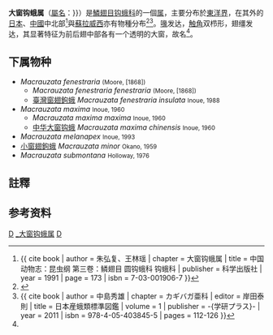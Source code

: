 {{noteTA
|1=zh-cn:大窗钩蛾;zh-tw:窗翅鉤蛾
|2=zh-cn:豆斑钩蛾;zh-tw:明鉤蛾
}}
{{Automatic Taxobox
| taxon = Macrauzata
| authority = [[Arthur_Gardiner_Butler|Butler]], 1889
| image = [[File:Macrauzata_minor_(25647056206).jpg|260px]]
| image_caption = [[小窗翅鉤蛾|小窗翅鉤蛾]] ''Macrauzata minor''
| type_species = ''Comibaena fenestraria''
| type_species_authority = {{le|弗雷德里克·摩爾|Frederic Moore|Moore}}, [1868]（基本異名）
}}
'''大窗钩蛾属'''（[[学名|屬名]]：{{snamei|Macrauzata}}{{NoteTag|1=由[[豆斑钩蛾属|豆斑钩蛾属]]的屬名 ''Auzata'' 加上前綴詞 ''[[wiktionary:macr-|macr-]]''（長的）而來，係指其翅脈的生長模式<ref>{{cite book | last = Butler | first = A. G. | title = ''Illustrations of typical specimens of Lepidoptera Heterocera in the collection of the British Museum'' | volume = 7 | year = 1889 | url = https://www.biodiversitylibrary.org/item/75387#page/53/mode/1up | access-date = 2021-11-12 | archive-date = 2021-11-12 | archive-url = https://web.archive.org/web/20211112134658/https://www.biodiversitylibrary.org/item/75387#page/53/mode/1up }}</ref>。}}}}）是[[鱗翅目|鱗翅目]][[钩蛾科|钩蛾科]]的一個[[属_(生物)|属]]，主要分布於[[東洋界|東洋界]]，在其外的[[日本|日本]]、[[中國|中國]]中北部<ref name = foc>{{ cite book | author = 朱弘复、王林瑶 | chapter = 大窗钩蛾属 | title = 中国动物志：昆虫纲 第三卷：鳞翅目 圆钩蛾科 钩蛾科 | publisher = 科学出版社 | year = 1991 | page = 173 | isbn = 7-03-001906-7 }}</ref>與[[蘇拉威西|蘇拉威西]]亦有物種分布<ref>{{cite book | last = Holloway | first = J. D. | chapter = "''Macrauzata'' Butler" | title = ''The Moths of Borneo 8: Castniidae, Callidulidae, Drepanidae, Uraniidae'' | publisher = Southdene | year = 1998 | chapter-url = https://www.mothsofborneo.com/part-8/drepaninae/drepaninae_5.php | access-date = 2021-11-12 | archive-date = 2020-01-14 | archive-url = https://web.archive.org/web/20200114062654/http://www.mothsofborneo.com/part-8/drepaninae/drepaninae_5.php }}</ref><ref>{{ cite book | author = 中島秀雄 | chapter = カギバガ亜科 | editor = 岸田泰則 | title = 日本産蛾類標準図鑑 | volume = 1 | publisher = -{学研プラス}- | year = 2011 | isbn = 978-4-05-403845-5 | pages = 112-126 }}</ref>{{rp|118}}。[[喙|喙]]发达，[[触角|触角]]双栉形，翅缰发达，其显著特征为前后翅中部各有一个透明的大窗，故名<ref name = foc/>。

==下属物种==
* ''Macrauzata fenestraria'' <small>(Moore, [1868])</small>
** ''Macrauzata fenestraria fenestraria'' <small>(Moore, [1868])</small>
** [[臺灣窗翅鉤蛾|臺灣窗翅鉤蛾]] ''Macrauzata fenestraria insulata'' <small>Inoue, 1988</small>
* ''Macrauzata maxima'' <small>Inoue, 1960</small>
** ''Macrauzata maxima maxima'' <small>Inoue, 1960</small>
** [[中华大窗钩蛾|中华大窗钩蛾]] ''Macrauzata maxima chinensis'' <small>Inoue, 1960</small>
* ''Macrauzata melanapex'' <small>Inoue, 1993</small>
* [[小窗翅鉤蛾|小窗翅鉤蛾]] ''Macrauzata minor'' <small>Okano, 1959</small>
* ''Macrauzata submontana'' <small>Holloway, 1976</small>

==註釋==
{{NoteFoot}}

==参考资料==
{{reflist}}
{{Taxonbar}}
[[Category:钩蛾科|D]]
[[Category:_大窗钩蛾属|]]
[[Category:_1889年描述的分类群|D]]